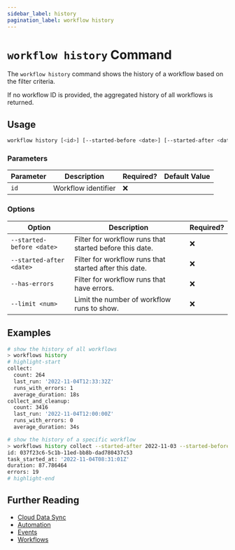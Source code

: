 ```yaml
---
sidebar_label: history
pagination_label: workflow history
---
```


# `workflow history` Command

The `workflow history` command shows the history of a workflow based on the filter criteria.

If no workflow ID is provided, the aggregated history of all workflows is returned.

## Usage

```bash
workflow history [<id>] [--started-before <date>] [--started-after <date>] [--has-errors] [--limit <num>]
```

### Parameters

| Parameter | Description         | Required? | Default Value |
| --------- | ------------------- | --------- | ------------- |
| `id`      | Workflow identifier | ❌        |               |

### Options

| Option                    | Description                                             | Required? |
| ------------------------- | ------------------------------------------------------- | --------- |
| `--started-before <date>` | Filter for workflow runs that started before this date. | ❌        |
| `--started-after <date>`  | Filter for workflow runs that started after this date.  | ❌        |
| `--has-errors`            | Filter for workflow runs that have errors.              | ❌        |
| `--limit <num>`           | Limit the number of workflow runs to show.              | ❌        |

## Examples

```bash
# show the history of all workflows
> workflows history
# highlight-start
collect:
  count: 264
  last_run: '2022-11-04T12:33:32Z'
  runs_with_errors: 1
  average_duration: 18s
collect_and_cleanup:
  count: 3416
  last_run: '2022-11-04T12:00:00Z'
  runs_with_errors: 0
  average_duration: 34s

# show the history of a specific workflow
> workflows history collect --started-after 2022-11-03 --started-before 2022-11-05 --has-errors --limit 10
id: 037f23c6-5c1b-11ed-bb8b-dad780437c53
task_started_at: '2022-11-04T08:31:01Z'
duration: 87.786464
errors: 19
# highlight-end
```

## Further Reading

- [Cloud Data Sync](../../../../concepts/cloud-data-sync/index.mdx)
- [Automation](../../../../concepts/automation/index.mdx)
- [Events](../../../events/index.mdx)
- [Workflows](../../../workflows/index.mdx)
